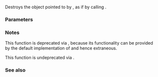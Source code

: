 {{cpp/memory/polymorphic_allocator/title|destroy}}
{{cpp/memory/polymorphic_allocator/navbar}}
{{ddcl|since=c++17|deprecated=c++20|notes={{mark|undeprecated in C++26}}|
template&lt; class U &gt;
void destroy( U* p );
}}

Destroys the object pointed to by {{c|p}}, as if by calling {{c|p-&gt;~U()}}.

===Parameters===
{{par begin}}
{{par|p|pointer to the object being destroyed}}
{{par end}}

===Notes===
This function is deprecated via {{lwg|3036}}, because its functionality can be provided by the default implementation of {{lc|std::allocator_traits::destroy}} and hence extraneous.

This function is undeprecated via {{stddoc|P2875R4}}.

===See also===
{{dsc begin}}
{{dsc inc|cpp/memory/allocator_traits/dsc destroy}}
{{dsc end}}

{{langlinks|es|ja|ru|zh}}
